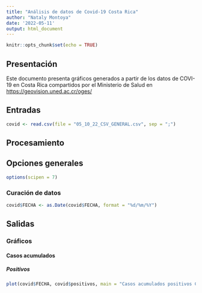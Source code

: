 ---
title: "Análisis de datos de Covid-19 Costa Rica"
author: "Nataly Montoya"
date: '2022-05-11'
output: html_document
---

```{r setup, include=FALSE}
knitr::opts_chunk$set(echo = TRUE)
```

## Presentación 
Este documento presenta gráficos generados a partir de los datos de COVI-19  en Costa Rica compartidos por el Ministerio de Salud en [https://geovision.uned.ac.cr/oges/](https://geovision.uned.ac.cr/oges/) 

## Entradas

```{r carga-datos}
covid <- read.csv(file = "05_10_22_CSV_GENERAL.csv", sep = ";")
```


## Procesamiento 


## Opciones generales

```{r opciones -generales}
options(scipen = 7)
```


### Curación de datos 

```{r conversión-fecha}
covid$FECHA <- as.Date(covid$FECHA, format = "%d/%m/%Y")
```



## Salidas


### Gráficos


#### Casos acumulados
 

##### Positivos 

```{r casos-positivos-acumulados}
plot(covid$FECHA, covid$positivos, main = "Casos acumulados positivos COVID-19 en costa Rica", xlab = "Fecha", ylab = "Casos")
```

